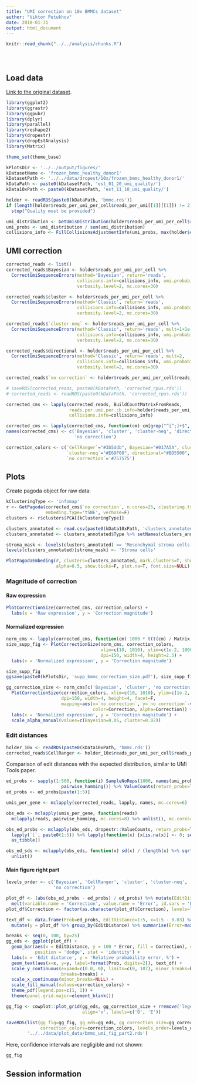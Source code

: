 ```yaml
---
title: "UMI correction on 10x BMMCs dataset"
author: "Viktor Petukhov"
date: 2018-01-31
output: html_document
---
```


```r
knitr::read_chunk("../../analysis/chunks.R")
```

```r
```

```r
```

```r
```

## Load data
[Link to the original dataset](https://support.10xgenomics.com/single-cell-gene-expression/datasets/1.1.0/frozen_bmmc_healthy_donor1).

```r
library(ggplot2)
library(ggrastr)
library(ggpubr)
library(dplyr)
library(parallel)
library(reshape2)
library(dropestr)
library(dropEstAnalysis)
library(Matrix)

theme_set(theme_base)

kPlotsDir <- '../../output/figures/'
kDatasetName <- 'frozen_bmmc_healthy_donor1'
kDatasetPath <- '../../data/dropest/10x/frozen_bmmc_healthy_donor1/'
kDataPath <- paste0(kDatasetPath, 'est_01_20_umi_quality/')
kData10xPath <- paste0(kDatasetPath, 'est_11_10_umi_quality/')
```

```r
holder <- readRDS(paste0(kDataPath, 'bmmc.rds'))
if (length(holder$reads_per_umi_per_cell$reads_per_umi[[1]][[1]]) != 2)
  stop("Quality must be provided")

umi_distribution <- GetUmisDistribution(holder$reads_per_umi_per_cell$reads_per_umi)
umi_probs <- umi_distribution / sum(umi_distribution)
collisions_info <- FillCollisionsAdjustmentInfo(umi_probs, max(holder$cm))
```

## UMI correction
```r
corrected_reads <- list()
corrected_reads$Bayesian <- holder$reads_per_umi_per_cell %>%
  CorrectUmiSequenceErrors(method='Bayesian', return='reads',
                           collisions.info=collisions_info, umi.probabilities=umi_probs,
                           verbosity.level=2, mc.cores=30)

corrected_reads$cluster <- holder$reads_per_umi_per_cell %>%
  CorrectUmiSequenceErrors(method='Classic', return='reads',
                           collisions.info=collisions_info, umi.probabilities=umi_probs,
                           verbosity.level=2, mc.cores=30)

corrected_reads$`cluster-neq` <- holder$reads_per_umi_per_cell %>%
  CorrectUmiSequenceErrors(method='Classic', return='reads', mult=1+1e-4,
                           collisions.info=collisions_info, umi.probabilities=umi_probs,
                           verbosity.level=2, mc.cores=30)

corrected_reads$directional <- holder$reads_per_umi_per_cell %>%
  CorrectUmiSequenceErrors(method='Classic', return='reads', mult=2,
                           collisions.info=collisions_info, umi.probabilities=umi_probs,
                           verbosity.level=2, mc.cores=30)

corrected_reads$`no correction` <- holder$reads_per_umi_per_cell$reads_per_umi

# saveRDS(corrected_reads, paste0(kDataPath, 'corrected_rpus.rds'))
# corrected_reads <- readRDS(paste0(kDataPath, 'corrected_rpus.rds'))
```

```r
corrected_cms <- lapply(corrected_reads, BuildCountMatrixFromReads, 
                        reads.per.umi.per.cb.info=holder$reads_per_umi_per_cell, 
                        collisions.info=collisions_info)
```

```r
corrected_cms <- lapply(corrected_cms, function(cm) cm[grep("^[^;]+$", rownames(cm)), ])
names(corrected_cms) <- c('Bayesian', 'cluster', 'cluster-neq', 'directional', 
                          'no correction')

correction_colors <- c(`CellRanger`="#3b5ddb", Bayesian="#017A5A", cluster="#9B3BB8", 
                       `cluster-neq`="#E69F00", directional="#BD5500", 
                       `no correction`='#757575')
```

## Plots
Create pagoda object for raw data:
```r
kClusteringType <- 'infomap'
r <- GetPagoda(corrected_cms$`no correction`, n.cores=25, clustering.type=kClusteringType, 
               embeding.type='tSNE', verbose=F)
clusters <- r$clusters$PCA[[kClusteringType]]
```

```r
clusters_annotated <- read.csv(paste0(kData10xPath, 'clusters_annotated.csv'), row.names=1)
clusters_annotated <- clusters_annotated$Type %>% setNames(clusters_annotated$Barcode)

stroma_mask <- levels(clusters_annotated) == 'Mesenchymal stroma cells'
levels(clusters_annotated)[stroma_mask] <- 'Stroma cells'
```

```r
PlotPagodaEmbeding(r, clusters=clusters_annotated, mark.clusters=T, show.legend=F, size=0.5, 
                   alpha=0.5, show.ticks=F, plot.na=T, font.size=NULL)
```

### Magnitude of correction
#### Raw expression
```r
PlotCorrectionSize(corrected_cms, correction_colors) + 
  labs(x = 'Raw expression', y = 'Correction magnitude')
```

#### Normalized expression
```r
norm_cms <- lapply(corrected_cms, function(cm) 1000 * t(t(cm) / Matrix::colSums(cm)))
size_supp_fig <- PlotCorrectionSize(norm_cms, correction_colors,
                                    xlim=c(10, 1010), ylim=c(1e-2, 1000), 
                                    dpi=150, width=4, height=2.5) + 
  labs(x = 'Normalized expression', y = 'Correction magnitude')

size_supp_fig
ggsave(paste0(kPlotsDir, 'supp_bmmc_correction_size.pdf'), size_supp_fig, width=8, height=5)
```

```r
gg_correction_size <- norm_cms[c('Bayesian', 'cluster', 'no correction')] %>%
  PlotCorrectionSize(correction_colors, xlim=c(10, 1010), ylim=c(1e-2, 1000), 
                     dpi=150, width=4, height=4, facet=F,
                     mapping=aes(x=`no correction`, y=`no correction`-value, 
                                 color=Correction, alpha=Correction)) + 
  labs(x = 'Normalized expression', y = 'Correction magnitude') +
  scale_alpha_manual(values=c(Bayesian=0.05, cluster=0.02))
```

### Edit distances
```r
holder_10x <- readRDS(paste0(kData10xPath, 'bmmc.rds'))
corrected_reads$CellRanger <- holder_10x$reads_per_umi_per_cell$reads_per_umi
```

Comparison of edit distances with the expected distribution, similar to UMI Tools paper.
```r
ed_probs <- sapply(1:500, function(i) SampleNoReps(1000, names(umi_probs), umi_probs) %>% 
                     pairwise_hamming()) %>% ValueCounts(return_probs=T)
ed_probs <- ed_probs[paste(1:5)]
```

```r
umis_per_gene <- mclapply(corrected_reads, lapply, names, mc.cores=6)

obs_eds <- mclapply(umis_per_gene, function(reads) 
  mclapply(reads, pairwise_hamming, mc.cores=8) %>% unlist(), mc.cores=6)

obs_ed_probs <- mclapply(obs_eds, dropestr::ValueCounts, return_probs=T, mc.cores=6) %>%
  lapply(`[`, paste0(1:5)) %>% lapply(function(x) {x[is.na(x)] <- 0; setNames(x, paste0(1:5))}) %>% 
  as_tibble()

obs_ed_sds <- mclapply(obs_eds, function(x) sd(x) / (length(x) %>% sqrt()), mc.cores=6) %>% 
  unlist()
```

#### Main figure right part
```r
levels_order <- c('Bayesian', 'CellRanger', 'cluster', 'cluster-neq', 'directional', 
                  'no correction')

plot_df <- (abs(obs_ed_probs - ed_probs) / ed_probs) %>% mutate(EditDistance=1:5) %>% 
  melt(variable.name = 'Correction', value.name = 'Error', id.vars = 'EditDistance')
plot_df$Correction <- factor(as.character(plot_df$Correction), levels=levels_order, ordered=T)

text_df <- data.frame(Prob=ed_probs, EditDistance=1:5, x=1:5 - 0.03) %>%
  mutate(y = plot_df %>% group_by(EditDistance) %>% summarise(Error=max(Error)) %>% .$Error * 100 + 3.5)

breaks <- seq(0, 100, by=25)
gg_eds <- ggplot(plot_df) + 
  geom_bar(aes(x = EditDistance, y = 100 * Error, fill = Correction), color = 'black', 
           position = 'dodge', stat = 'identity') + 
  labs(x = 'Edit distance', y = 'Relative probability error, %') +
  geom_text(aes(x=x, y=y, label=format(Prob, digits=2)), text_df) +
  scale_y_continuous(expand=c(0.0, 0), limits=c(0, 107), minor_breaks=breaks - 1e-3, 
                     breaks=breaks) +
  scale_x_continuous(minor_breaks=NULL) +
  scale_fill_manual(values=correction_colors) +
  theme_pdf(legend.pos=c(1, 1)) +
  theme(panel.grid.major=element_blank())

gg_fig <- cowplot::plot_grid(gg_eds, gg_correction_size + rremove('legend'), nrow=2, 
                             align='v', labels=c('D', 'E'))

saveRDS(list(gg_fig=gg_fig, gg_eds=gg_eds, gg_correction_size=gg_correction_size,
             correction_colors=correction_colors, levels_order=levels_order), 
        '../../data/plot_data/bmmc_umi_fig_part2.rds')
```

Here, confidence intervals are negligible and not shown:
```r
gg_fig
```

## Session information
```r
```
